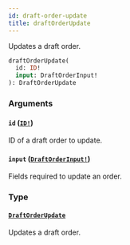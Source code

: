 ```yaml
---
id: draft-order-update
title: draftOrderUpdate
---
```


Updates a draft order.

```graphql
draftOrderUpdate(
  id: ID!
  input: DraftOrderInput!
): DraftOrderUpdate

```

### Arguments

#### `id` ([`ID!`](/developer/api-reference/scalars/id))

ID of a draft order to update.

#### `input` ([`DraftOrderInput!`](/developer/api-reference/inputs/draft-order-input))

Fields required to update an order.

### Type

#### [`DraftOrderUpdate`](/developer/api-reference/objects/draft-order-update)

Updates a draft order.
